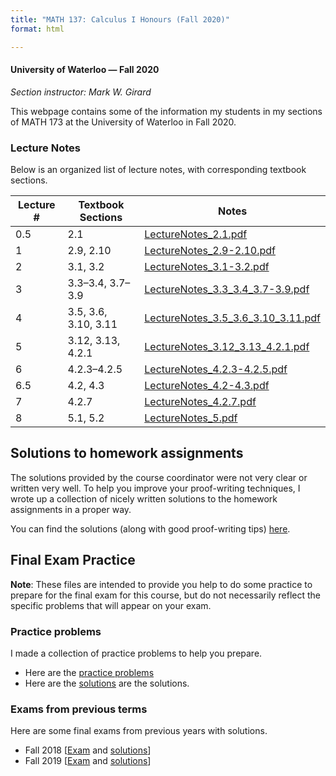 ```yaml
---
title: "MATH 137: Calculus I Honours (Fall 2020)"
format: html

---
```



#### University of Waterloo — Fall 2020 
_Section instructor: Mark W. Girard_  

This webpage contains some of the information my students in my sections of MATH 173 at the University of Waterloo in Fall 2020.


### Lecture Notes

Below is an organized list of lecture notes, with corresponding textbook sections.

| Lecture # | Textbook Sections       | Notes |
|-----------|--------------------------|-------|
| 0.5       | 2.1                      | [LectureNotes_2.1.pdf](LectureNotes_2.1.pdf) |
| 1         | 2.9, 2.10               | [LectureNotes_2.9-2.10.pdf](LectureNotes_2.9-2.10.pdf) |
| 2         | 3.1, 3.2                | [LectureNotes_3.1-3.2.pdf](LectureNotes_3.1-3.2.pdf) |
| 3         | 3.3–3.4, 3.7–3.9        | [LectureNotes_3.3_3.4_3.7-3.9.pdf](LectureNotes_3.3_3.4_3.7-3.9.pdf) |
| 4         | 3.5, 3.6, 3.10, 3.11    | [LectureNotes_3.5_3.6_3.10_3.11.pdf](LectureNotes_3.5_3.6_3.10_3.11.pdf) |
| 5         | 3.12, 3.13, 4.2.1       | [LectureNotes_3.12_3.13_4.2.1.pdf](LectureNotes_3.12_3.13_4.2.1.pdf) |
| 6         | 4.2.3–4.2.5             | [LectureNotes_4.2.3-4.2.5.pdf](LectureNotes_4.2.3-4.2.5.pdf) |
| 6.5       | 4.2, 4.3                | [LectureNotes_4.2-4.3.pdf](LectureNotes_4.2-4.3.pdf) |
| 7         | 4.2.7                   | [LectureNotes_4.2.7.pdf](LectureNotes_4.2.7.pdf) |
| 8         | 5.1, 5.2                | [LectureNotes_5.pdf](LectureNotes_5.pdf) |


## Solutions to homework assignments

The solutions provided by the course coordinator were not very clear or written very well. To help you improve your proof-writing techniques, I wrote up a collection of nicely written solutions to the homework assignments in a proper way.

You can find the solutions (along with good proof-writing tips) [here](sols.pdf).

## Final Exam Practice

**Note**: These files are intended to provide you help to do some practice to prepare for the final exam for this course, but do not necessarily reflect the specific problems that will appear on your exam.

### Practice problems
I made a collection of practice problems to help you prepare. 

- Here are the [practice problems](MATH137_final_practice_probs.pdf)
- Here are the [solutions](MATH137_final_practice_probs_solutions.pdf) are the solutions.

### Exams from previous terms
Here are some final exams from previous years with solutions.

-  Fall 2018 \[[Exam](137 Final Exam F18.pdf) and [solutions](MATH 137 F18 FE Sols.pdf)\]
- Fall 2019 \[[Exam](F19 Practice Final.pdf) and [solutions](MATH 137 Practice Final Exam Solutions.pdf)\]